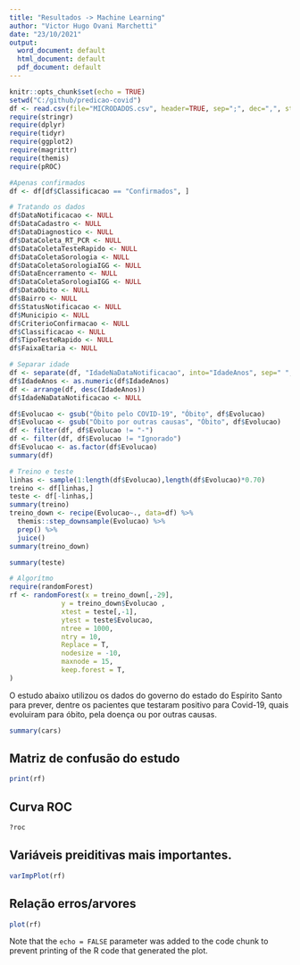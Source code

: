 ```yaml
---
title: "Resultados -> Machine Learning"
author: "Victor Hugo Ovani Marchetti"
date: "23/10/2021"
output:
  word_document: default
  html_document: default
  pdf_document: default
---
```


```r
knitr::opts_chunk$set(echo = TRUE)
setwd("C:/github/predicao-covid")
df <- read.csv(file="MICRODADOS.csv", header=TRUE, sep=";", dec=",", stringsAsFactors=T)
require(stringr)
require(dplyr)
require(tidyr)
require(ggplot2)
require(magrittr)
require(themis)
require(pROC)

#Apenas confirmados
df <- df[df$Classificacao == "Confirmados", ]

# Tratando os dados
df$DataNotificacao <- NULL
df$DataCadastro <- NULL
df$DataDiagnostico <- NULL
df$DataColeta_RT_PCR <- NULL
df$DataColetaTesteRapido <- NULL
df$DataColetaSorologia <- NULL
df$DataColetaSorologiaIGG <- NULL
df$DataEncerramento <- NULL
df$DataColetaSorologiaIGG <- NULL
df$DataObito <- NULL
df$Bairro <- NULL
df$StatusNotificacao <- NULL
df$Municipio <- NULL
df$CriterioConfirmacao <- NULL
df$Classificacao <- NULL
df$TipoTesteRapido <- NULL
df$FaixaEtaria <- NULL

# Separar idade
df <- separate(df, "IdadeNaDataNotificacao", into="IdadeAnos", sep=" ", remove=FALSE)
df$IdadeAnos <- as.numeric(df$IdadeAnos)
df <- arrange(df, desc(IdadeAnos))
df$IdadeNaDataNotificacao <- NULL

df$Evolucao <- gsub("Óbito pelo COVID-19", "Óbito", df$Evolucao)
df$Evolucao <- gsub("Óbito por outras causas", "Óbito", df$Evolucao)
df <- filter(df, df$Evolucao != "-")
df <- filter(df, df$Evolucao != "Ignorado")
df$Evolucao <- as.factor(df$Evolucao)
summary(df)

# Treino e teste
linhas <- sample(1:length(df$Evolucao),length(df$Evolucao)*0.70)
treino <- df[linhas,]
teste <- df[-linhas,]
summary(treino)
treino_down <- recipe(Evolucao~., data=df) %>% 
  themis::step_downsample(Evolucao) %>% 
  prep() %>% 
  juice()
summary(treino_down)

summary(teste)

# Algorítmo
require(randomForest)
rf <- randomForest(x = treino_down[,-29],
             y = treino_down$Evolucao ,
             xtest = teste[,-1],
             ytest = teste$Evolucao,
             ntree = 1000,
             ntry = 10,
             Replace = T,
             nodesize = -10,
             maxnode = 15,
             keep.forest = T,
)


```
O estudo abaixo utilizou os dados do governo do estado do Espírito Santo para prever, dentre os pacientes que testaram positivo para Covid-19, quais evoluiram para óbito, pela doença ou por outras causas.

```r
summary(cars)
```

## Matriz de confusão do estudo

```r
print(rf)
```

## Curva ROC

```r
?roc
```

## Variáveis preiditivas mais importantes.

```r
varImpPlot(rf)
```

## Relação erros/arvores

```r
plot(rf)
```

Note that the `echo = FALSE` parameter was added to the code chunk to prevent printing of the R code that generated the plot.
